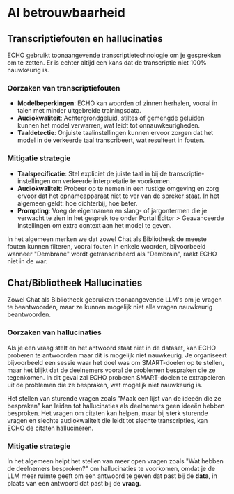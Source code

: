 # AI betrouwbaarheid
## Transcriptiefouten en hallucinaties
ECHO gebruikt toonaangevende transcriptietechnologie om je gesprekken om te zetten. Er is echter altijd een kans dat de transcriptie niet 100% nauwkeurig is.

### Oorzaken van transcriptiefouten
- **Modelbeperkingen**: ECHO kan woorden of zinnen herhalen, vooral in talen met minder uitgebreide trainingsdata.
- **Audiokwaliteit**: Achtergrondgeluid, stiltes of gemengde geluiden kunnen het model verwarren, wat leidt tot onnauwkeurigheden.
- **Taaldetectie**: Onjuiste taalinstellingen kunnen ervoor zorgen dat het model in de verkeerde taal transcribeert, wat resulteert in fouten.

### Mitigatie strategie
- **Taalspecificatie**: Stel expliciet de juiste taal in bij de transcriptie-instellingen om verkeerde interpretatie te voorkomen.
- **Audiokwaliteit**: Probeer op te nemen in een rustige omgeving en zorg ervoor dat het opnameapparaat niet te ver van de spreker staat. In het algemeen geldt: hoe dichterbij, hoe beter.
- **Prompting**: Voeg de eigennamen en slang- of jargontermen die je verwacht te zien in het gesprek toe onder Portal Editor > Geavanceerde Instellingen om extra context aan het model te geven.

In het algemeen merken we dat zowel Chat als Bibliotheek de meeste fouten kunnen filteren, vooral fouten in enkele woorden, bijvoorbeeld wanneer "Dembrane" wordt getranscribeerd als "Dembrain", raakt ECHO niet in de war.

## Chat/Bibliotheek Hallucinaties
Zowel Chat als Bibliotheek gebruiken toonaangevende LLM's om je vragen te beantwoorden, maar ze kunnen mogelijk niet alle vragen nauwkeurig beantwoorden.

### Oorzaken van hallucinaties
Als je een vraag stelt en het antwoord staat niet in de dataset, kan ECHO proberen te antwoorden maar dit is mogelijk niet nauwkeurig. Je organiseert bijvoorbeeld een sessie waar het doel was om SMART-doelen op te stellen, maar het blijkt dat de deelnemers vooral de problemen bespraken die ze tegenkomen. In dit geval zal ECHO proberen SMART-doelen te extrapoleren uit de problemen die ze bespraken, wat mogelijk niet nauwkeurig is.

Het stellen van sturende vragen zoals "Maak een lijst van de ideeën die ze bespraken" kan leiden tot hallucinaties als deelnemers geen ideeën hebben besproken. Het vragen om citaten kan helpen, maar bij sterk sturende vragen en slechte audiokwaliteit die leidt tot slechte transcripties, kan ECHO de citaten hallucineren.

### Mitigatie strategie
In het algemeen helpt het stellen van meer open vragen zoals "Wat hebben de deelnemers besproken?" om hallucinaties te voorkomen, omdat je de LLM meer ruimte geeft om een antwoord te geven dat past bij de **data**, in plaats van een antwoord dat past bij de **vraag**. 